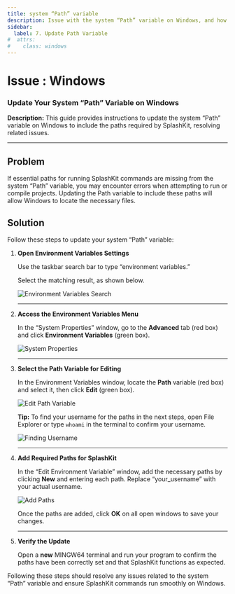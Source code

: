 ```yaml
---
title: system “Path” variable
description: Issue with the system “Path” variable on Windows, and how to fix it.
sidebar:
  label: 7. Update Path Variable
#  attrs:
#    class: windows
---
```


<h1> Issue : Windows </h1>


### Update Your System “Path” Variable on Windows

**Description:** This guide provides instructions to update the system “Path” variable on Windows to include the paths required by SplashKit, resolving related issues.

---

## Problem

If essential paths for running SplashKit commands are missing from the system “Path” variable, you may encounter errors when attempting to run or compile projects. Updating the Path variable to include these paths will allow Windows to locate the necessary files.

## Solution

Follow these steps to update your system “Path” variable:

<Steps>

1. **Open Environment Variables Settings**  

   Use the taskbar search bar to type “environment variables.”

   Select the matching result, as shown below.

     ![Environment Variables Search](https://i.imgur.com/i3cb9nr.png)

   ---

2. **Access the Environment Variables Menu**  

   In the “System Properties” window, go to the **Advanced** tab (red box) and click **Environment Variables** (green box).

     ![System Properties](https://i.imgur.com/4Cbmnja.png)

   ---

3. **Select the Path Variable for Editing**  

   In the Environment Variables window, locate the **Path** variable (red box) and select it, then click **Edit** (green box).

     ![Edit Path Variable](https://i.imgur.com/e4H9XIF.png)

   **Tip:** To find your username for the paths in the next steps, open File Explorer or type `whoami` in the terminal to confirm your username.

     ![Finding Username](https://i.imgur.com/2neJLOs.png)

   ---

4. **Add Required Paths for SplashKit**

   In the “Edit Environment Variable” window, add the necessary paths by clicking **New** and entering each path. Replace “your_username” with your actual username.

     ![Add Paths](https://i.imgur.com/AvNrlNV.png)

   Once the paths are added, click **OK** on all open windows to save your changes.

   ---

5. **Verify the Update**  

   Open a **new** MINGW64 terminal and run your program to confirm the paths have been correctly set and that SplashKit functions as expected.

</Steps>

Following these steps should resolve any issues related to the system “Path” variable and ensure SplashKit commands run smoothly on Windows.
